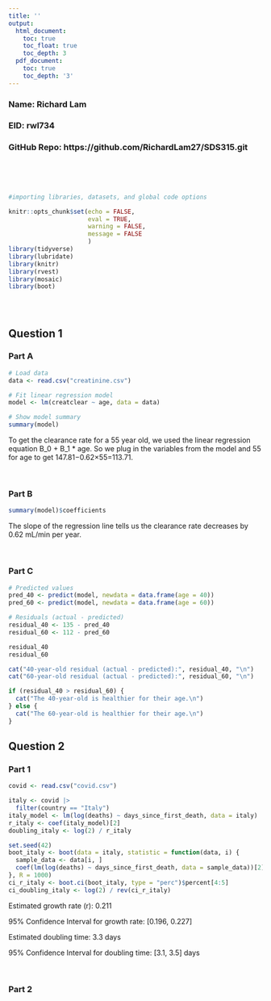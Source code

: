 ```yaml
---
title: ''
output:
  html_document:
    toc: true
    toc_float: true
    toc_depth: 3
  pdf_document:
    toc: true
    toc_depth: '3'
---
```


### Name: Richard Lam
### EID: rwl734
### GitHub Repo: https://github.com/RichardLam27/SDS315.git
\
\
\

```r

#importing libraries, datasets, and global code options

knitr::opts_chunk$set(echo = FALSE,
                      eval = TRUE, 
                      warning = FALSE, 
                      message = FALSE
                      )
library(tidyverse)
library(lubridate)
library(knitr)
library(rvest)
library(mosaic)
library(boot)


  
```

## Question 1 
### Part A
```r
# Load data
data <- read.csv("creatinine.csv")

# Fit linear regression model
model <- lm(creatclear ~ age, data = data)

# Show model summary
summary(model)

```
To get the clearance rate for a 55 year old, we used the linear regression equation B_0 + B_1 * age. So we plug in the variables from the model and 55 for age to get 147.81−0.62×55=113.71. 

\

### Part B 
```r
summary(model)$coefficients
```
The slope of the regression line tells us the clearance rate decreases by 0.62 mL/min per year.

\

### Part C
```r
# Predicted values
pred_40 <- predict(model, newdata = data.frame(age = 40))
pred_60 <- predict(model, newdata = data.frame(age = 60))

# Residuals (actual - predicted)
residual_40 <- 135 - pred_40
residual_60 <- 112 - pred_60

residual_40
residual_60

cat("40-year-old residual (actual - predicted):", residual_40, "\n")
cat("60-year-old residual (actual - predicted):", residual_60, "\n")

if (residual_40 > residual_60) {
  cat("The 40-year-old is healthier for their age.\n")
} else {
  cat("The 60-year-old is healthier for their age.\n")
}
```
## Question 2 
### Part 1

```r
covid <- read.csv("covid.csv")

italy <- covid |> 
  filter(country == "Italy")
italy_model <- lm(log(deaths) ~ days_since_first_death, data = italy)
r_italy <- coef(italy_model)[2]
doubling_italy <- log(2) / r_italy

set.seed(42)
boot_italy <- boot(data = italy, statistic = function(data, i) {
  sample_data <- data[i, ]
  coef(lm(log(deaths) ~ days_since_first_death, data = sample_data))[2]
}, R = 1000)
ci_r_italy <- boot.ci(boot_italy, type = "perc")$percent[4:5]
ci_doubling_italy <- log(2) / rev(ci_r_italy)


```

Estimated growth rate (r): 0.211

95% Confidence Interval for growth rate: [0.196, 0.227]

Estimated doubling time: 3.3 days

95% Confidence Interval for doubling time: [3.1, 3.5] days

\

### Part 2
```r

```



